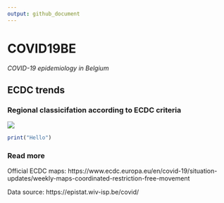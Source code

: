 ```yaml
---
output: github_document
---
```


# COVID19BE
_COVID-19 epidemiology in Belgium_

## ECDC trends

### Regional classicifation according to ECDC criteria
![](COVID9BE-ecdc-trend.png)

```r
print("Hello")
```

### Read more

Official ECDC maps: https://www.ecdc.europa.eu/en/covid-19/situation-updates/weekly-maps-coordinated-restriction-free-movement

Data source: https://epistat.wiv-isp.be/covid/
